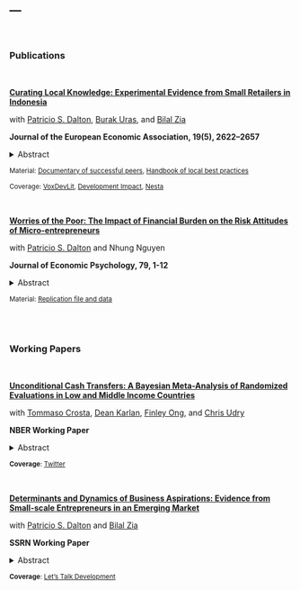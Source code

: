 ---
---

<br>

### Publications

<br>

[__Curating Local Knowledge: Experimental Evidence from Small Retailers in Indonesia__](https://academic.oup.com/jeea/advance-article/doi/10.1093/jeea/jvab007/6134759)

with [Patricio S. Dalton](https://sites.google.com/site/psdalton), [Burak Uras](https://sites.google.com/site/burakruras), and [Bilal Zia](https://sites.google.com/site/decbilalzia)

**Journal of the European Economic Association, 19(5), 2622–2657**

<details>
<summary>Abstract</summary>

> <sub>Business practices and performance vary widely among local peers. This paper identifies key determinants of such heterogeneity among a sample of small urban retail shops in Indonesia, and experimentally tests whether learning about the best practices of local peers is valuable for business growth. Through extensive baseline quantitative and qualitative fieldwork, the study develops a handbook that associates specific business practices with performance and provides detailed implementation guidance informed by exemplary local shop owners. Instead of offering formal training or in-depth counseling, this handbook is simply distributed to a randomly selected sample of shop owners and complemented with three experiential learning modules: one group is invited to watch a documentary video on experiences of highly successful peers, another is offered light in-shop assistance on the implementation of the hand-book, and a third group is offered both. Eighteen months after the intervention, the study finds no effect of offering the handbook alone, but significant impact on practice adoption when the handbook is coupled with experiential learning. On business performance, the study finds sizable and significant improvements as well, up to an increase of 35 percent in profits and an increase of 16.7 percent in revenues. The types of practices adopted map these performance improvements to efficiency gains rather than other channels. The analysis suggests that these interventions are simple, scalable, and highly cost-effective.</sub>

</details>

<p>

<sup> Material: [Documentary of successful peers](https://www.youtube.com/watch?v=7kNz0k7-y4E&feature=youtu.be), <a href="files/LearningFromPeers_Handbook.pdf" class="image fit">Handbook of local best practices</a>

<sup> Coverage: [VoxDevLit](https://voxdev.org/voxdevlit/training-entrepreneurs), [Development Impact](https://blogs.worldbank.org/impactevaluations/learning-other-firms-entrepreneur-never-meets), [Nesta](https://www.nesta.org.uk/blog/dont-overlook-local-skills-effective-policies-improve-business-practice/)

<br>

[__Worries of the Poor: The Impact of Financial Burden on the Risk Attitudes of Micro-entrepreneurs__](https://www.sciencedirect.com/science/article/pii/S016748701830727X)

with [Patricio S. Dalton](https://sites.google.com/site/psdalton/) and Nhung Nguyen

**Journal of Economic Psychology, 79, 1-12**


<details>
<summary>Abstract</summary>

> <sub>We randomly expose the owners of small retail businesses in Vietnam to scenarios that trigger financial worries and study the effect of this intervention on risk attitudes. Using an incentive-compatible investment game, we ﬁnd that entrepreneurs exposed to financial worries are more likely to seek ﬁnancial risks than those assigned to a placebo treatment. In line with psychological theory on the effect of affective states and stress on risk-taking behavior, this effect is stronger for owners of shops which are smaller and less exposed to large income shocks in their everyday business. We further show that the effect of financial worries on risk attitudes is not explained by changes in the cognitive functioning of the treated. The findings point to the crucial role of financial worries in economic decision-making under poverty.</sub>

</details>

<p>

<sup> Material: [Replication file and data](https://www.sciencedirect.com/science/article/pii/S016748701830727X#ec-research-data)

<br>
<br>




### Working Papers

<br>

[__Unconditional Cash Transfers: A Bayesian Meta-Analysis of Randomized Evaluations in Low and Middle Income Countries__](https://www.nber.org/papers/w32779)

with [Tommaso Crosta](https://tommaso11397.github.io/Personal-Website/), [Dean Karlan](http://deankarlan.com/), [Finley Ong](https://www.linkedin.com/in/finley-ong-2818b617a/), and [Chris Udry](https://sites.northwestern.edu/christopherudry/)

**NBER Working Paper**

<details>
<summary>Abstract</summary>

> <sub>We use Bayesian meta-analysis methods to estimate the impact of unconditional cash transfers (UCTs) on twelve primary outcomes from 114 studies of 72 UCT programs in middle and low income countries. Cash transfers generate strong and positive average treatment effects on ten of thirteen outcomes: monthly household total and food consumption, monthly income, labor supply, school enrollment, food security, psychological well-being, total assets, financial assets, and children height-for-age. The three remaining outcomes have prediction intervals mostly positive, but that include zero: number of hours worked, children weight-for-age, and stunting. We draw six conclusions: First, consistent with several models of capital market failures, households consume more of streams and invest more of lump sums, however once stream programs end the impacts mirror those of lump sum, indicating some propensity to save a portion of stream transfers. Second, long-run treatment effects remain broadly strong, with some evidence of lump sums modestly dissipating impact while ongoing streams augmenting impact. Third, returns are linear or slightly negative with respect to grant amount, thus we do not find evidence for threshold-based poverty traps within the observed range of transfers and with this study-level analytical method. Fourth, effects on consumption and income are greater for UCTs targeted to women. Fifth, programs employing light-touch framing related to child welfare or food security have weakly stronger impacts. Sixth, positive impacts on labor supply and income suggest no evidence of “dependency” theories that cash transfers demotivate income-generating activity on average.</sub>

</details>

<p>

<sup> **Coverage**: [Twitter](https://x.com/deankarlan/status/1833573919548440855)


<br>


[__Determinants and Dynamics of Business Aspirations: Evidence from Small-scale Entrepreneurs in an Emerging Market__](https://papers.ssrn.com/sol3/papers.cfm?abstract_id=3128196)

with [Patricio S. Dalton](https://sites.google.com/site/psdalton/research) and [Bilal Zia](https://sites.google.com/site/decbilalzia/home)

**SSRN Working Paper**

<details>
<summary>Abstract</summary>

> <sub>Small-scale entrepreneurs are ubiquitous in emerging market economies, yet very few graduate to become larger businesses. We ask whether such entrepreneurs even aspire to grow, and if so, on which dimensions of the business? What factors inﬂuence these aspirations, how realistic are they, and do entrepreneurs dynamically update them based on realized outcomes? Using a unique panel data set of small-scale retailers in Indonesia, we show that the average business has strong short- and long-term aspirations for growth in shop size, number of employees, number of customers, and sales. Yet, more than half of the businesses report no aspirations for growth in the next 12 months, and 16 percent fail to imagine an ideal business over the long-term. Entrepreneurs with low proﬁts, business skills, and agency beliefs, as well as those who are older, female, and less educated have significantly lower aspirations. Analysis from a year later shows that most entrepreneurs fail to set realistic aspirations at baseline, but significantly adjust their aspirations to realistic levels with realized outcomes. The analysis also shows baseline aspirations are a strong predictor of measures of business expansion and innovation, as well as performance outcomes a year later.</sub>

</details>

<p>

<sup> **Coverage**: [Let's Talk Development](http://blogs.worldbank.org/developmenttalk/what-are-business-aspirations-worth-developing-countries)



